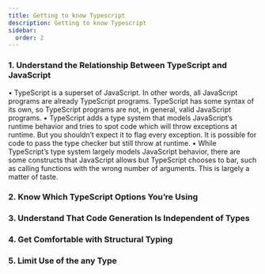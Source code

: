 ```yaml
---
title: Getting to know Typescript
description: Getting to know Typescript
sidebar:
  order: 2
---
```


### **1. Understand the Relationship Between TypeScript and JavaScript**

• TypeScript is a superset of JavaScript. In other words, all JavaScript programs are already TypeScript programs. TypeScript has some syntax of its own, so TypeScript programs are not, in general, valid JavaScript programs.
• TypeScript adds a type system that models JavaScript’s runtime behavior and tries to spot code which will throw exceptions at runtime. But you shouldn’t expect it to flag every exception. It is possible for code to pass the type checker but still
throw at runtime.
• While TypeScript’s type system largely models JavaScript behavior, there are some constructs that JavaScript allows but TypeScript chooses to bar, such as calling functions with the wrong number of arguments. This is largely a matter of taste.

### **2. Know Which TypeScript Options You’re Using**

### **3. Understand That Code Generation Is Independent of Types**

### **4. Get Comfortable with Structural Typing**

### **5. Limit Use of the any Type**
